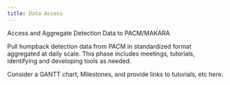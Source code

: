 ```yaml
---
title: Data Access
---
```


Access and Aggregate Detection Data to PACM/MAKARA

Pull humpback detection data from PACM in standardized format aggregated at daily scale. This phase includes meetings, tutorials, identifying and developing tools as needed.

Consider a GANTT chart, Milestones, and provide links to tutorials, etc here.

